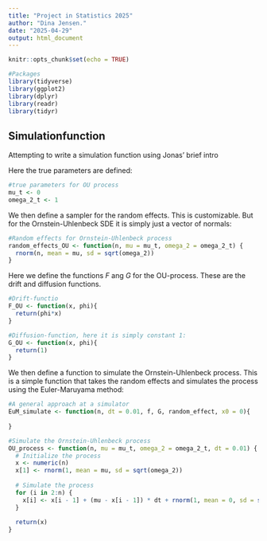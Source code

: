 ```yaml
---
title: "Project in Statistics 2025"
author: "Dina Jensen."
date: "2025-04-29"
output: html_document
---
```


```r
knitr::opts_chunk$set(echo = TRUE)
```

```r
#Packages 
library(tidyverse)
library(ggplot2)
library(dplyr)
library(readr)
library(tidyr)
```

## Simulationfunction
Attempting to write a simulation function using Jonas' brief intro

Here the true parameters are defined:
```r
#true parameters for OU process
mu_t <- 0
omega_2_t <- 1
```

We then define a sampler for the random effects. This is customizable. But for the Ornstein-Uhlenbeck SDE it is simply just a vector of normals:
```r
#Random effects for Ornstein-Uhlenbeck process
random_effects_OU <- function(n, mu = mu_t, omega_2 = omega_2_t) {
  rnorm(n, mean = mu, sd = sqrt(omega_2))
}
```

Here we define the functions $F$ ang $G$ for the OU-process. These are the drift and diffusion functions.
```r
#Drift-functio
F_OU <- function(x, phi){
  return(phi*x)
}

#Diffusion-function, here it is simply constant 1:
G_OU <- function(x, phi){
  return(1)
}
```


We then define a function to simulate the Ornstein-Uhlenbeck process. This is a simple function that takes the random effects and simulates the process using the Euler-Maruyama method:
```r
#A general approach at a simulator
EuM_simulate <- function(n, dt = 0.01, f, G, random_effect, x0 = 0){
  
}
```



```r
#Simulate the Ornstein-Uhlenbeck process
OU_process <- function(n, mu = mu_t, omega_2 = omega_2_t, dt = 0.01) {
  # Initialize the process
  x <- numeric(n)
  x[1] <- rnorm(1, mean = mu, sd = sqrt(omega_2))
  
  # Simulate the process
  for (i in 2:n) {
    x[i] <- x[i - 1] + (mu - x[i - 1]) * dt + rnorm(1, mean = 0, sd = sqrt(omega_2 * dt))
  }
  
  return(x)
}
```








